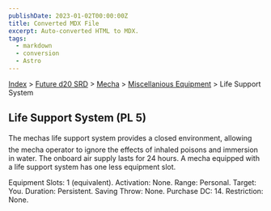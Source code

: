 ```yaml
---
publishDate: 2023-01-02T00:00:00Z
title: Converted MDX File
excerpt: Auto-converted HTML to MDX.
tags:
  - markdown
  - conversion
  - Astro
---
```






[Index](-index) > [Future d20 SRD](future-d20-srd-index) > [Mecha](future-d20-srd-mecha-index) > [Miscellanious Equipment](future-d20-srd-mecha-miscellanious-equipment-index) > Life Support System




## Life Support System (PL 5)


The mechas life support system provides a closed environment, allowing the mecha operator to ignore the effects of inhaled poisons and immersion in water. The onboard air supply lasts for 24 hours. A mecha equipped with a life support system has one less equipment slot.



Equipment Slots: 1 (equivalent).
Activation: None.
Range: Personal.
Target: You.
Duration: Persistent.
Saving Throw: None.
Purchase DC: 14.
Restriction: None.



